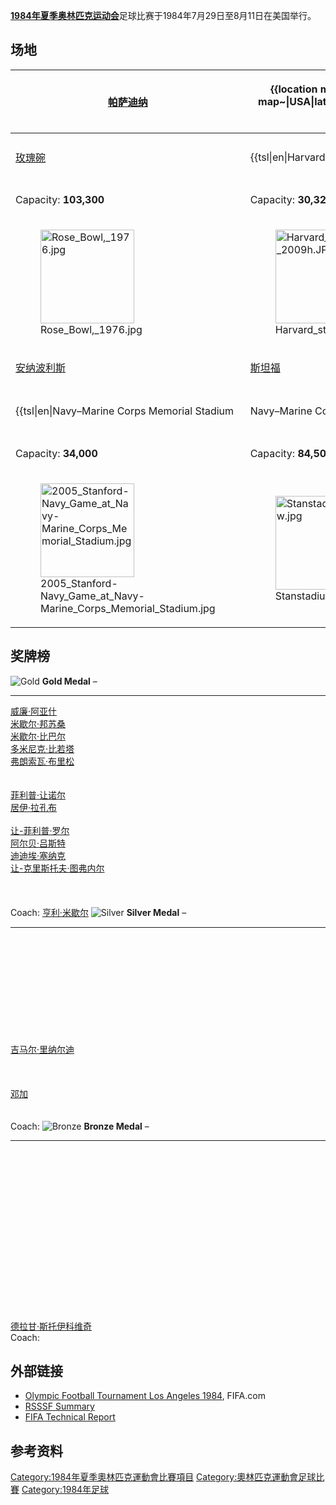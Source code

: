 '''[[1984年夏季奥林匹克运动会|1984年夏季奥林匹克运动会]]'''足球比赛于1984年7月29日至8月11日在美国举行。

==场地==
<center>
{| class="wikitable" style="text-align:center"
|-
! [[帕萨迪纳_(加利福尼亚州)|帕萨迪纳]]
!rowspan=16 colspan=5|<center>{{location map+|USA|float=none|width=500|places=
{{Location map~|USA|lat=34.161389|long=-118.1675  |label=[[玫瑰碗_(體育場)|玫瑰碗 (體育場)]]|position=right}}
{{Location map~|USA|lat=42.366389|long=-71.127222 |label={{tsl|en|Harvard Stadium||Harvard Stadium}}|position=right}}
{{Location map~|USA|lat=38.984722|long=-76.506944 |label={{tsl|en|Navy–Marine Corps Memorial Stadium||Navy–Marine Corps Memorial Stadium}}|position=right}}
{{Location map~|USA|lat=37.434444|long=-122.161111|label={{tsl|en|Stanford Stadium||Stanford Stadium}}|position=right}}
}}</center>
! [[波士顿|波士顿]]
|-
| [[玫瑰碗_(體育場)|玫瑰碗]]
| {{tsl|en|Harvard Stadium||Harvard Stadium}}
|-
| Capacity: '''103,300'''
| Capacity: '''30,323'''
|-
| [[File:Rose_Bowl,_1976.jpg|150px]]
| [[File:Harvard_stadium_2009h.JPG|150px]]
|-
! [[安纳波利斯|安纳波利斯]]
! [[斯坦福_(加利福尼亚州)|斯坦福]]
|-
| {{tsl|en|Navy–Marine Corps Memorial Stadium||Navy–Marine Corps Stadium}}
| {{tsl|en|Stanford Stadium||Stanford Stadium}}
|-
| Capacity: '''34,000'''
| Capacity: '''84,500'''
|-
| [[File:2005_Stanford-Navy_Game_at_Navy-Marine_Corps_Memorial_Stadium.jpg|150px]]
| [[File:Stanstadium_view.jpg|150px]]
|}
</center>

==奖牌榜==
{{col-begin-small}}
{{col-3}}
[[Image:Med_1.png|Gold]] '''Gold Medal''' – {{fb|FRA}}<hr>
[[威廉·阿亚什|威廉·阿亚什]]<br>[[米歇尔·邦苏桑|米歇尔·邦苏桑]]<br> [[米歇尔·比巴尔|米歇尔·比巴尔]]<br>[[多米尼克·比若塔|多米尼克·比若塔]]<br> [[弗朗索瓦·布里松|弗朗索瓦·布里松]]<br>{{tsl|en|Patrick Cubaynes||Patrick Cubaynes}}<br> {{tsl|en|Patrice Garande||Patrice Garande}}<br>[[菲利普·让诺尔|菲利普·让诺尔]]<br> [[居伊·拉孔布|居伊·拉孔布]]<br> {{tsl|en|Jean-Claude Lemoult||Jean-Claude Lemoult}}<br> [[让-菲利普·罗尔|让-菲利普·罗尔]]<br>
[[阿尔贝·吕斯特|阿尔贝·吕斯特]]<br> [[迪迪埃·塞纳克|迪迪埃·塞纳克]]<br> [[让-克里斯托夫·图弗内尔|让-克里斯托夫·图弗内尔]]<br> {{tsl|en|José Touré||José Touré}}<br> {{tsl|en|Daniel Xuereb||Daniel Xuereb}}<br> {{tsl|en|Jean-Louis Zanon||Jean-Louis Zanon}}<br>
Coach: [[亨利·米歇尔|亨利·米歇尔]]
{{col-3}}
[[Image:Med_2.png|Silver]] '''Silver Medal''' – {{fb|BRA}}<hr>
{{tsl|en|Jorge Luis da Silva Brum||Pinga}}<br> {{tsl|en|Davi Cortes da Silva||Davi}}<br> {{tsl|en|Milton Cruz||Milton Cruz}}<br> {{tsl|en|Luís Henrique Dias||Luís Henrique Dias}}<br> {{tsl|en|André Luís Ferreira||André Luís}}<br> {{tsl|en|Mauro Galvão||Mauro Galvão}}<br> {{tsl|en|Antônio José Gil||Tonho}}<br> {{tsl|en|João Leithardt Neto||Kita}}<br>{{tsl|en|Gilmar Popoca||Gilmar Popoca}}<br> {{tsl|en|Silvio Paiva||Silvinho}}<br> [[吉马尔·里纳尔迪|吉马尔·里纳尔迪]]<br> {{tsl|en|Ademir Roque Kaefer||Ademir}}<br> {{tsl|en|Paulo Santos (Brazilian footballer)||Paulo Santos}}<br> {{tsl|en|Ronaldo Silva||Ronaldo Silva}}<br> [[邓加|邓加]]<br>{{tsl|en|Francisco Carlos Martins Vidal||Chicão}}<br> {{tsl|en|Luiz Carlos Winck||Luiz Carlos Winck}}<br>
Coach: {{tsl|en|Jair Picerni||Jair Picerni}}
{{col-3}}
[[Image:Med_3.png|Bronze]] '''Bronze Medal''' – {{fb|YUG}}<hr>
{{tsl|en|Mirsad Baljić||Mirsad Baljić}}<br> {{tsl|en|Mehmed Baždarević||Mehmed Baždarević}}<br> {{tsl|en|Vlado Čapljić||Vlado Čapljić}}<br> {{tsl|en|Borislav Cvetković||Borislav Cvetković}}<br> {{tsl|en|Stjepan Deverić||Stjepan Deverić}}<br> {{tsl|en|Milko Đurovski||Milko Đurovski}}<br> {{tsl|en|Marko Elsner||Marko Elsner}}<br> {{tsl|en|Nenad Gračan||Nenad Gračan}}<br> {{tsl|en|Tomislav Ivković||Tomislav Ivković}}<br> {{tsl|en|Srečko Katanec||Srečko Katanec}}<br> {{tsl|en|Branko Miljuš||Branko Miljuš}}<br> {{tsl|en|Mitar Mrkela||Mitar Mrkela}}<br> {{tsl|en|Jovica Nikolić||Jovica Nikolić}}<br> {{tsl|en|Ivan Pudar||Ivan Pudar}}<br>{{tsl|en|Ljubomir Radanović||Ljubomir Radanović}}<br> {{tsl|en|Admir Smajić||Admir Smajić}}<br>
[[德拉甘·斯托伊科维奇|德拉甘·斯托伊科维奇]]<br>
Coach: {{tsl|en|Ivan Toplak||Ivan Toplak}}
{{col-end}}

==外部链接==
*[http://www.fifa.com/tournaments/archive/mensolympic/losangeles1984/index.html Olympic Football Tournament Los Angeles 1984]{{Wayback|url=http://www.fifa.com/tournaments/archive/mensolympic/losangeles1984/index.html |date=20200404160934 }}, FIFA.com
*[http://www.rsssf.com/tableso/ol1984f.html RSSSF Summary]{{Wayback|url=http://www.rsssf.com/tableso/ol1984f.html |date=20150525051738 }}
*[http://www.fifa.com/mm/document/afdeveloping/technicaldevp/50/05/07/oft_84_tr_166.pdf FIFA Technical Report]{{Wayback|url=http://www.fifa.com/mm/document/afdeveloping/technicaldevp/50/05/07/oft_84_tr_166.pdf |date=20181211154957 }}

==参考资料==
{{Reflist}}

{{奥林匹克运动会足球比赛}}

[[Category:1984年夏季奧林匹克運動會比賽項目|Category:1984年夏季奧林匹克運動會比賽項目]]
[[Category:奧林匹克運動會足球比賽|Category:奧林匹克運動會足球比賽]]
[[Category:1984年足球|Category:1984年足球]]